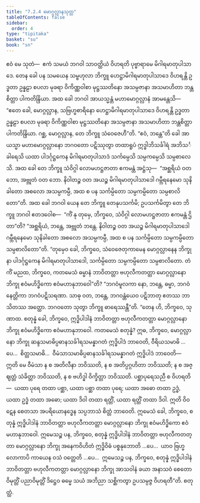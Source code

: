 ```yaml
---
title: "7.2.4 မောဂ္ဂလ္လာနသုတ္တ"
tableOfContents: false
sidebar:
  order: 4
type: "tipitaka"
basket: "su"
book: "sn"
---
```



<DynamicBreadcrumb />

<Division number="826" book="sn" e="ch" v="18" p="407">

<Paragraph number="1408" book="sn">
ဧဝံ မေ သုတံ—  ဧကံ သမယံ ဘဂဝါ သာဝတ္ထိယံ ဝိဟရတိ ပုဗ္ဗာရာမေ မိဂါရမာတုပါသာဒေ. တေန ခေါ ပန သမယေန သမ္ဗဟုလာ ဘိက္ခူ ဟေဋ္ဌာမိဂါရမာတုပါသာဒေ ဝိဟရန္တိ ဥဒ္ဓတာ ဥန္နဠာ စပလာ မုခရာ ဝိကိဏ္ဏဝါစာ မုဋ္ဌဿတိနော အသမ္ပဇာနာ အသမာဟိတာ ဘန္တစိတ္တာ ပါကတိန္ဒြိယာ.
</Paragraph>

<Paragraph number="1409" book="sn">
အထ ခေါ ဘဂဝါ အာယသ္မန္တံ မဟာမောဂ္ဂလ္လာနံ အာမန္တေသိ—  “ဧတေ ခေါ, မောဂ္ဂလ္လာန, သဗြဟ္မစာရိနော ဟေဋ္ဌာမိဂါရမာတုပါသာဒေ ဝိဟရန္တိ ဥဒ္ဓတာ ဥန္နဠာ စပလာ မုခရာ ဝိကိဏ္ဏဝါစာ မုဋ္ဌဿတိနော အသမ္ပဇာနာ အသမာဟိတာ ဘန္တစိတ္တာ ပါကတိန္ဒြိယာ. ဂစ္ဆ, မောဂ္ဂလ္လာန, တေ ဘိက္ခူ သံဝေဇေဟီ”တိ.
</Paragraph>

<Paragraph number="1410" book="sn">
“ဧဝံ, ဘန္တေ”တိ ခေါ အာယသ္မာ မဟာမောဂ္ဂလ္လာနော ဘဂဝတော ပဋိဿုတွာ တထာရူပံ ဣဒ္ဓါဘိသင်္ခါရံ အဘိသင်္ခါရေသိ ယထာ ပါဒင်္ဂုဋ္ဌကေန မိဂါရမာတုပါသာဒံ သင်္ကမ္ပေသိ သမ္ပကမ္ပေသိ သမ္ပစာလေသိ. အထ ခေါ တေ ဘိက္ခူ သံဝိဂ္ဂါ လောမဟဋ္ဌဇာတာ ဧကမန္တံ အဋ္ဌံသု—  “အစ္ဆရိယံ ဝတ ဘော, အဗ္ဘုတံ ဝတ ဘော. နိဝါတဉ္စ ဝတ အယဉ္စ မိဂါရမာတုပါသာဒေါ ဂမ္ဘီရနေမော သုနိခါတော အစလော အသမ္ပကမ္ပီ, အထ စ ပန သင်္ကမ္ပိတော သမ္ပကမ္ပိတော သမ္ပစာလိတော”တိ.
</Paragraph>

<Paragraph number="1411" book="sn">
အထ ခေါ ဘဂဝါ ယေန တေ ဘိက္ခူ တေနုပသင်္ကမိ; ဥပသင်္ကမိတွာ တေ ဘိက္ခူ ဘဂဝါ ဧတဒဝေါစ—  “ကိံ နု တုမှေ, ဘိက္ခဝေ, သံဝိဂ္ဂါ လောမဟဋ္ဌဇာတာ ဧကမန္တံ ဌိတာ”တိ? “အစ္ဆရိယံ, ဘန္တေ, အဗ္ဘုတံ ဘန္တေ. နိဝါတဉ္စ ဝတ အယဉ္စ မိဂါရမာတုပါသာဒေါ ဂမ္ဘီရနေမော သုနိခါတော အစလော အသမ္ပကမ္ပီ, အထ စ ပန သင်္ကမ္ပိတော သမ္ပကမ္ပိတော သမ္ပစာလိတော”တိ. “တုမှေဝ ခေါ, ဘိက္ခဝေ, သံဝေဇေတုကာမေန မောဂ္ဂလ္လာနေန ဘိက္ခုနာ ပါဒင်္ဂုဋ္ဌကေန မိဂါရမာတုပါသာဒေါ, သင်္ကမ္ပိတော သမ္ပကမ္ပိတော သမ္ပစာလိတော. တံ ကိံ မညထ, ဘိက္ခဝေ, ကတမေသံ ဓမ္မာနံ ဘာဝိတတ္တာ ဗဟုလီကတတ္တာ မောဂ္ဂလ္လာနော ဘိက္ခု ဧဝံမဟိဒ္ဓိကော ဧဝံမဟာနုဘာဝေါ”တိ? “ဘဂဝံမူလကာ နော, ဘန္တေ, ဓမ္မာ, ဘဂဝံနေတ္တိကာ ဘဂဝံပဋိသရဏာ. သာဓု ဝတ, ဘန္တေ, ဘဂဝန္တံယေဝ ပဋိဘာတု ဧတဿ ဘာသိတဿ အတ္ထော. ဘဂဝတော သုတွာ ဘိက္ခူ ဓာရေဿန္တီ”တိ.
</Paragraph>

<Paragraph number="1412" book="sn">
“တေန ဟိ, ဘိက္ခဝေ, သုဏာထ. စတုန္နံ ခေါ, ဘိက္ခဝေ, ဣဒ္ဓိပါဒါနံ ဘာဝိတတ္တာ ဗဟုလီကတတ္တာ မောဂ္ဂလ္လာနော ဘိက္ခု ဧဝံမဟိဒ္ဓိကော ဧဝံမဟာနုဘာဝေါ. ကတမေသံ စတုန္နံ? ဣဓ, ဘိက္ခဝေ, မောဂ္ဂလ္လာနော ဘိက္ခု ဆန္ဒသမာဓိပ္ပဓာနသင်္ခါရသမန္နာဂတံ ဣဒ္ဓိပါဒံ ဘာဝေတိ, ဝီရိယသမာဓိ …ပေ…  စိတ္တသမာဓိ…  ဝီမံသာသမာဓိပ္ပဓာနသင်္ခါရသမန္နာဂတံ ဣဒ္ဓိပါဒံ ဘာဝေတိ—  ဣတိ မေ ဝီမံသာ န စ အတိလီနာ ဘဝိဿတိ, န စ အတိပ္ပဂ္ဂဟိတာ ဘဝိဿတိ; န စ အဇ္ဈတ္တံ သံခိတ္တာ ဘဝိဿတိ, န စ ဗဟိဒ္ဓါ ဝိက္ခိတ္တာ ဘဝိဿတိ. ပစ္ဆာပုရေသညီ စ ဝိဟရတိ—  ယထာ ပုရေ တထာ ပစ္ဆာ, ယထာ ပစ္ဆာ တထာ ပုရေ; ယထာ အဓော တထာ ဥဒ္ဓံ, ယထာ ဥဒ္ဓံ တထာ အဓော; ယထာ ဒိဝါ တထာ ရတ္တိံ, ယထာ ရတ္တိံ တထာ ဒိဝါ. ဣတိ ဝိဝဋေန စေတသာ အပရိယောနဒ္ဓေန သပ္ပဘာသံ စိတ္တံ ဘာဝေတိ. ဣမေသံ ခေါ, ဘိက္ခဝေ, စတုန္နံ ဣဒ္ဓိပါဒါနံ ဘာဝိတတ္တာ ဗဟုလီကတတ္တာ မောဂ္ဂလ္လာနော ဘိက္ခု ဧဝံမဟိဒ္ဓိကော ဧဝံမဟာနုဘာဝေါ. ဣမေသဉ္စ ပန, ဘိက္ခဝေ, စတုန္နံ ဣဒ္ဓိပါဒါနံ ဘာဝိတတ္တာ ဗဟုလီကတတ္တာ မောဂ္ဂလ္လာနော ဘိက္ခု အနေကဝိဟိတံ ဣဒ္ဓိဝိဓံ ပစ္စနုဘောတိ …ပေ…  ယာဝ ဗြဟ္မလောကာပိ ကာယေန ဝသံ ဝတ္တေတိ …ပေ…  ဣမေသဉ္စ ပန, ဘိက္ခဝေ, စတုန္နံ ဣဒ္ဓိပါဒါနံ ဘာဝိတတ္တာ ဗဟုလီကတတ္တာ မောဂ္ဂလ္လာနော ဘိက္ခု အာသဝါနံ ခယာ အနာသဝံ စေတောဝိမုတ္တိံ ပညာဝိမုတ္တိံ ဒိဋ္ဌေဝ ဓမ္မေ သယံ အဘိညာ သစ္ဆိကတွာ ဥပသမ္ပဇ္ဇ ဝိဟရတီ”တိ.

</Paragraph>
</Division>

<Paragraph number="1413" type="center" book="sn">
စတုတ္ထံ.
</Paragraph>